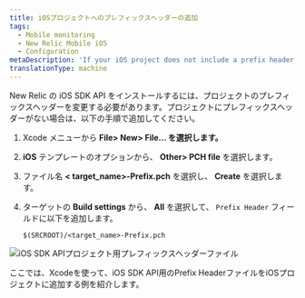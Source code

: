 ```yaml
---
title: iOSプロジェクトへのプレフィックスヘッダーの追加
tags:
  - Mobile monitoring
  - New Relic Mobile iOS
  - Configuration
metaDescription: 'If your iOS project does not include a prefix header, follow these steps to add one with the iOS SDK API.'
translationType: machine
---
```


New Relic の iOS SDK API をインストールするには、プロジェクトのプレフィックスヘッダーを変更する必要があります。プロジェクトにプレフィックスヘッダーがない場合は、以下の手順で追加してください。

1. Xcode メニューから **File> New> File... を選択します。**

2. **iOS** テンプレートのオプションから、 **Other> PCH file** を選択します。

3. ファイル名 **&lt; target_name>-Prefix.pch** を選択し、 **Create** を選択します。

4. ターゲットの **Build settings** から、 **All** を選択して、 `Prefix Header` フィールドに以下を追加します。

   ```
   $(SRCROOT)/<target_name>-Prefix.pch
   ```

![iOS SDK APIプロジェクト用プレフィックスヘッダーファイル](src/images/screen-ios-sdk-api-prefix-header.png 'iOS SDK APIプロジェクト用プレフィックスヘッダーファイル')

<figcaption>
  ここでは、Xcodeを使って、iOS SDK API用のPrefix
  HeaderファイルをiOSプロジェクトに追加する例を紹介します。
</figcaption>
